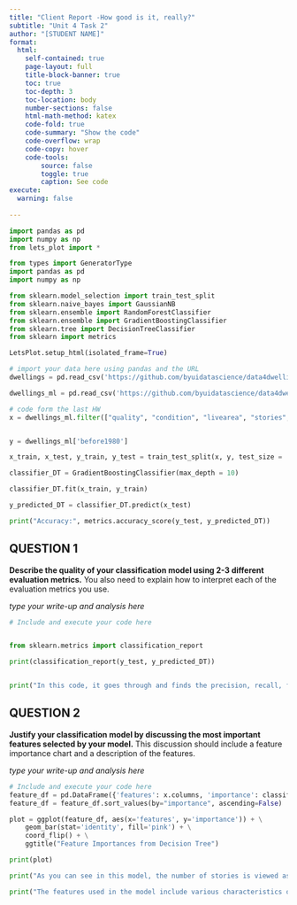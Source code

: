 ```yaml
---
title: "Client Report -How good is it, really?"
subtitle: "Unit 4 Task 2"
author: "[STUDENT NAME]"
format:
  html:
    self-contained: true
    page-layout: full
    title-block-banner: true
    toc: true
    toc-depth: 3
    toc-location: body
    number-sections: false
    html-math-method: katex
    code-fold: true
    code-summary: "Show the code"
    code-overflow: wrap
    code-copy: hover
    code-tools:
        source: false
        toggle: true
        caption: See code
execute: 
  warning: false
    
---
```


```python
import pandas as pd 
import numpy as np
from lets_plot import *

from types import GeneratorType
import pandas as pd
import numpy as np

from sklearn.model_selection import train_test_split
from sklearn.naive_bayes import GaussianNB
from sklearn.ensemble import RandomForestClassifier
from sklearn.ensemble import GradientBoostingClassifier
from sklearn.tree import DecisionTreeClassifier
from sklearn import metrics

LetsPlot.setup_html(isolated_frame=True)
```


```python
# import your data here using pandas and the URL
dwellings = pd.read_csv('https://github.com/byuidatascience/data4dwellings/raw/master/data-raw/dwellings_denver/dwellings_denver.csv')

dwellings_ml = pd.read_csv('https://github.com/byuidatascience/data4dwellings/raw/master/data-raw/dwellings_ml/dwellings_ml.csv')

# code form the last HW 
x = dwellings_ml.filter(["quality", "condition", "livearea", "stories", "arcstyle", "basement", "condition_Fair", "nocars", "numbdrm", "netprice", "numbaths", "sprice", "qualified_Q", "deduct", "finbsmnt", "abstrprd"]) 


y = dwellings_ml['before1980'] 

x_train, x_test, y_train, y_test = train_test_split(x, y, test_size = .2, random_state = 34)

classifier_DT = GradientBoostingClassifier(max_depth = 10)

classifier_DT.fit(x_train, y_train)

y_predicted_DT = classifier_DT.predict(x_test)

print("Accuracy:", metrics.accuracy_score(y_test, y_predicted_DT))


```

## QUESTION 1

__Describe the quality of your classification model using 2-3 different evaluation metrics.__ You also need to explain how to interpret each of the evaluation metrics you use.  

_type your write-up and analysis here_

```python
# Include and execute your code here


from sklearn.metrics import classification_report

print(classification_report(y_test, y_predicted_DT))


print("In this code, it goes through and finds the precision, recall, f1-score and support. The precision is a way to find ONLY thee relevant data points. Recall is for finding all relevant cases in the model. The f1 is a mix of the two. So in this data, it is showing that it was 89% then 92% correct when predicting. For recall the data is saying that 87% and 94% of the true examples were found. The f1 score is showing that 88% and 93% of the time it found the balance between the other two")

```


## QUESTION 2

__Justify your classification model by discussing the most important features selected by your model.__ This discussion should include a feature importance chart and a description of the features.

_type your write-up and analysis here_

```python
# Include and execute your code here
feature_df = pd.DataFrame({'features': x.columns, 'importance': classifier_DT.feature_importances_})
feature_df = feature_df.sort_values(by="importance", ascending=False)

plot = ggplot(feature_df, aes(x='features', y='importance')) + \
    geom_bar(stat='identity', fill='pink') + \
    coord_flip() + \
    ggtitle("Feature Importances from Decision Tree")

print(plot)

print("As you can see in this model, the number of stories is viewed as the most important feature. On my graph, one of the things people do not look for is a house that is in fair condition.")

print("The features used in the model include various characteristics of the dwellings, such as overall quality, physical condition, and architectural style (arcstyle). Size-related attributes like live area, number of stories, bedrooms (numbdrm), bathrooms (numbaths), and the presence or size of a basement (including finished basement or finbsmnt) are included. The model also considers parking availability (nocars), different price-related variables such as net price (netprice), selling price (sprice), and potential deductions (deduct). Categorical indicators like condition_Fair and qualification flags such as qualified_Q provide additional information about the state and eligibility of properties. Lastly, abstrprd likely refers to an appraisal or abstracted price measure used in the analysis.")


 
```